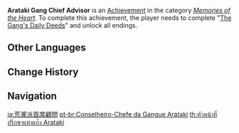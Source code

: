 {{Achievement Infobox
|id           = 84134
|order id     = 7200
|category     = Memories of the Heart
|description  = Complete "[[The Gang's Daily Deeds]]" and unlock all endings.
|requirements = 
|primogems    = 20
|tracking     = 
|quest        = The Gang's Daily Deeds
}}
'''Arataki Gang Chief Advisor''' is an [[Achievement]] in the category ''[[Memories of the Heart]]''. To complete this achievement, the player needs to complete "[[The Gang's Daily Deeds]]" and unlock all endings.
<!--
==Trivia==

==Video Guides==
{{EVT
|video1   = 
|caption1 = 
}}
-->
==Other Languages==
{{Other Languages
|en      = Arataki Gang Chief Advisor
|zhs     = 荒泷派首席顾问
|zhs_rm  = Huānglóng-pài Shǒuxí Gùwèn
|zht     = 荒瀧派首席顧問
|zht_rm  = Huānglóng-pài Shǒuxí Gùwèn
|zh_tl   = 
|ja      = 荒瀧派首席顧問
|ja_rm   = Arataki-ha Shuseki Komon
|ja_tl   = 
|ko      = 아라타키파 수석 고문
|ko_rm   = Aratakipa Suseok Gomun
|ko_tl   = Arataki Faction's Top Adviser
|es      = {{MC|m=Asesor|f=Asesora}} jefe de la Banda de Arataki
|es_tl   = Arataki Gang Chief {{MC|Advisor|mf=1}}
|fr      = {{MC|m=Conseiller|f=Conseillère}} en chef du gang Arataki
|fr_tl   = Arataki Gang Chief Advisor {{MC|mf=1}}
|ru      = {{MC|m=Главный советник|f=Главная советница}} банды Аратаки
|ru_tl   = Arataki Gang Main Advisor {{MC|mf=1}}
|th      = หัวหน้าที่ปรึกษาแห่งแก๊ง Arataki
|th_rm   = 
|th_tl   = 
|vi      = Cố Vấn Chính Của Bang Arataki
|vi_tl   = 
|de      = Hauptberater der Arataki-Bande
|de_tl   = Main Advisor of the Arataki Gang
|id      = Penasihat Utama Geng Arataki
|id_tl   = Arataki Gang Chief Advisor
|pt      = {{MC|m=Conselheiro|f=Conselheira}}-Chefe da Gangue Arataki
|pt_tl   = 
|tr      = Arataki Çetesi Baş Danışmanı
|tr_tl   = 
|it      = {{MC|Consigliere|Consigliera}} capo della Banda di Arataki
|it_tl   = Arataki Gang Chief Advisor {{MC|mf=1}}
}}

==Change History==
{{Change History|2.7}}
<!--
==References==
{{Reflist}}
-->
==Navigation==
{{Achievement Navbox|Memories of the Heart}}

[[ja:荒瀧派首席顧問]]
[[pt-br:Conselheiro-Chefe da Gangue Arataki]]
[[th:หัวหน้าที่ปรึกษาแห่งแก๊ง Arataki]]